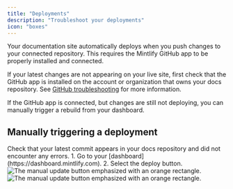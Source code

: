 ```yaml
---
title: "Deployments"
description: "Troubleshoot your deployments"
icon: "boxes"
---
```


Your documentation site automatically deploys when you push changes to your connected repository. This requires the Mintlify GitHub app to be properly installed and connected.

If your latest changes are not appearing on your live site, first check that the GitHub app is installed on the account or organization that owns your docs repository. See [GitHub troubleshooting](/settings/github#troubleshooting) for more information.

If the GitHub app is connected, but changes are still not deploying, you can manually trigger a rebuild from your dashboard.

## Manually triggering a deployment

<Steps>
  <Step title="Verify that your latest commit was successful.">
    Check that your latest commit appears in your docs repository and did not encounter any errors.
  </Step>
  <Step title="Manually trigger a deployment.">
  1. Go to your [dashboard](https://dashboard.mintlify.com).
  2. Select the deploy button.
  <Frame>
    <img src="/images/deployments/manual-update-light.png" alt="The manual update button emphasized with an orange rectangle." className="block dark:hidden" />
    <img src="/images/deployments/manual-update-dark.png" alt="The manual update button emphasized with an orange rectangle." className="hidden dark:block" />
  </Frame>
  </Step>
</Steps>
